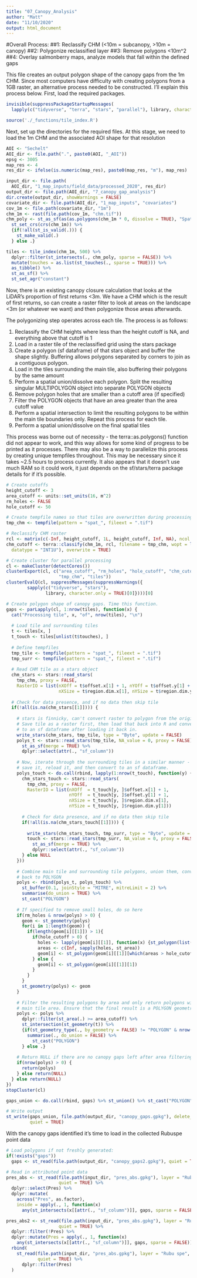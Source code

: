 ```yaml
---
title: "07_Canopy_Analysis"
author: "Matt"
date: "11/10/2020"
output: html_document
---
```


#Overall Process:
##1: Reclassify CHM (<10m = subcanopy, >10m = canopy)
##2: Polygonize reclassified layer
##3: Remove polygons <10m^2
##4: Overlay salmonberry maps, analyze models that fall within the defined gaps

This file creates an output polygon shape of the canopy gaps from the 1m CHM. Since most computers have difficulty with creating polygons from a 1GB raster, an alternative process needed to be constructed. I'll explain this process below. First, load the required packages.

```r

invisible(suppressPackageStartupMessages(
  lapply(c("tidyverse", "terra", "stars", "parallel"), library, character.only = TRUE)))

source('./_functions/tile_index.R')

```

Next, set up the directories for the required files. At this stage, we need to load the 1m CHM and the associated AOI shape for that resolution

```r

AOI <- "Sechelt"
AOI_dir <- file.path(".", paste0(AOI, "_AOI"))
epsg <- 3005
map_res <- 4
res_dir <- ifelse(is.numeric(map_res), paste0(map_res, "m"), map_res)

input_dir <- file.path(
  AOI_dir, "1_map_inputs/field_data/processed_2020", res_dir)
output_dir <- file.path(AOI_dir, "7_canopy_gap_analysis")
dir.create(output_dir, showWarnings = FALSE)
covariate_dir <- file.path(AOI_dir, "1_map_inputs", "covariates")
cov_1m <- file.path(covariate_dir, "1m")
chm_1m <- rast(file.path(cov_1m, "chm.tif"))
chm_poly <- st_as_sf(as(as.polygons(chm_1m * 0, dissolve = TRUE), "Spatial")) %>% 
  st_set_crs(crs(chm_1m)) %>% 
  {if(!all(st_is_valid(.))) {
    st_make_valid(.)
  } else .}

tiles <- tile_index(chm_1m, 500) %>% 
  dplyr::filter(st_intersects(., chm_poly, sparse = FALSE)) %>% 
  mutate(touches = as.list(st_touches(., sparse = TRUE))) %>% 
  as_tibble() %>% 
  st_as_sf() %>% 
  st_set_agr("constant")

```

Now, there is an existing canopy closure calculation that looks at the LiDAR's proportion of first returns <3m. We have a CHM which is the result of first returns, so can create a raster filter to look at areas on the landscape <3m (or whatever we want) and then polygonize those areas afterwards.

The polygonizing step operates across each tile. The process is as follows:

1. Reclassify the CHM heights where less than the height cutoff is NA, and everything above that cutoff is 1
2. Load in a raster tile of the reclassified grid using the stars package
3. Create a polygon (sf dataframe) of that stars object and buffer the shape slightly. Buffering allows polygons separated by corners to join as a contiguous polygon.
4. Load in the tiles surrounding the main tile, also buffering their polygons by the same amount
5. Perform a spatial union/dissolve each polygon. Split the resulting singular MULTIPOLYGON object into separate POLYGON objects
6. Remove polygon holes that are smaller than a cutoff area (if specified)
7. Filter the POLYGON objects that have an area greater than the area cutoff value
8. Perform a spatial intersection to limit the resulting polygons to be within the main tile boundaries only. Repeat this process for each tile.
9. Perform a spatial union/dissolve on the final spatial tiles

This process was borne out of necessity - the terra::as.polygons() function did not appear to work, and this way allows for some kind of progress to be printed as it processes. There may also be a way to parallelize this process by creating unique tempfiles throughout. This may be necessary since it takes ~2.5 hours to process currently. It also appears that it doesn't use much RAM so it could work, it just depends on the sf/stars/terra package details for if it's possible.

```r

# Create cutoffs
height_cutoff <- 3
area_cutoff <- units::set_units(16, m^2)
rm_holes <- FALSE
hole_cutoff <- 50

# Create tempfile names so that tiles are overwritten during processing
tmp_chm <- tempfile(pattern = "spat_", fileext = ".tif")

# Reclassify CHM raster
rcl <- matrix(c(-Inf, height_cutoff, 1L, height_cutoff, Inf, NA), ncol = 3, byrow = TRUE)
chm_cutoff <- terra::classify(chm_1m, rcl, filename = tmp_chm, wopt = list(
  datatype = "INT1U"), overwrite = TRUE)

# Create cluster for parallel processing
cl <- makeCluster(detectCores())
clusterExport(cl, c("area_cutoff", "rm_holes", "hole_cutoff", "chm_cutoff",
                    "tmp_chm", "tiles"))
clusterEvalQ(cl, suppressMessages(suppressWarnings({
        sapply(c("tidyverse", "stars"), 
               library, character.only = TRUE)[0]})))[0]

# Create polygon shape of canopy gaps. Time this function.
gaps <- parLapply(cl, 1:nrow(tiles), function(x) {
  cat("Processing tile", x, "of", nrow(tiles), "\n")
  
  # Load tile and surrounding tiles
  t <- tiles[x, ]
  t_touch <- tiles[unlist(t$touches), ]
  
  # Define tempfiles
  tmp_tile <- tempfile(pattern = "spat_", fileext = ".tif")
  tmp_surr <- tempfile(pattern = "spat_", fileext = ".tif")
  
  # Read CHM tile as a stars object
  chm_stars <- stars::read_stars(
    tmp_chm, proxy = FALSE, 
    RasterIO = list(nXOff = t$offset.x[1] + 1, nYOff = t$offset.y[1] + 1,
                    nXSize = t$region.dim.x[1], nYSize = t$region.dim.y[1]))
  
  # Check for data presence, and if no data then skip tile
  if(!all(is.na(chm_stars[[1]]))) {
    
    # stars is finnicky, can't convert raster to polygon from the original CHM.
    # Save tile as a raster first, then load that back into R and convert it
    # to an sf dataframe after loading it back in.
    write_stars(chm_stars, tmp_tile, type = "Byte", update = FALSE)
    polys_t <- stars::read_stars(tmp_tile, NA_value = 0, proxy = FALSE) %>% 
      st_as_sf(merge = TRUE) %>%
      dplyr::select(attr(., "sf_column"))
    
    # Now, iterate through the surrounding tiles in a similar manner - load tile,
    # save it, reload it, and then convert to an sf dataframe. 
    polys_touch <- do.call(rbind, lapply(1:nrow(t_touch), function(y) {
      chm_stars_touch <- stars::read_stars(
        tmp_chm, proxy = FALSE,
        RasterIO = list(nXOff  = t_touch[y, ]$offset.x[1] + 1,
                        nYOff  = t_touch[y, ]$offset.y[1] + 1,
                        nXSize = t_touch[y, ]$region.dim.x[1],
                        nYSize = t_touch[y, ]$region.dim.y[1]))
      
      # Check for data presence, and if no data then skip tile
      if(!all(is.na(chm_stars_touch[[1]]))) {
        
        write_stars(chm_stars_touch, tmp_surr, type = "Byte", update = FALSE)
        touch <- stars::read_stars(tmp_surr, NA_value = 0, proxy = FALSE) %>% 
          st_as_sf(merge = TRUE) %>%
          dplyr::select(attr(., "sf_column"))
      } else NULL
    }))
    
    # Combine main tile and surrounding tile polygons, union them, convert them 
    # back to POLYGON
    polys <- rbind(polys_t, polys_touch) %>%
      st_buffer(0.1, joinStyle = "MITRE", mitreLimit = 2) %>%
      summarise(do_union = TRUE) %>%
      st_cast("POLYGON")
    
    # If specified to remove small holes, do so here
    if(rm_holes & nrow(polys) > 0) {
      geom <- st_geometry(polys)
      for(i in 1:length(geom)) {
        if(length(geom[i][[1]]) > 1){
          if(hole_cutoff > 0) {
            holes <- lapply(geom[i][[1]], function(x) {st_polygon(list(x))})[-1]
            areas <- c(Inf, sapply(holes, st_area))
            geom[i] <- st_polygon(geom[i][[1]][which(areas > hole_cutoff)])
          } else {
            geom[i] <- st_polygon(geom[i][[1]][1])
          }
        }
      }
      st_geometry(polys) <- geom
    }
    
    # Filter the resulting polygons by area and only return polygons within the
    # main tile area. Ensure that the final result is a POLYGON geometry type
    polys <- polys %>%
      dplyr::filter(st_area(.) >= area_cutoff) %>% 
      st_intersection(st_geometry(t)) %>% 
      {if(st_geometry_type(., by_geometry = FALSE) != "POLYGON" & nrow(.) > 0) {
        summarise(., do_union = FALSE) %>% 
          st_cast("POLYGON")
      } else .}
      
    # Return NULL if there are no canopy gaps left after area filtering
    if(nrow(polys) > 0) {
      return(polys)
    } else return(NULL)
  } else return(NULL)
})
stopCluster(cl)

gaps_union <- do.call(rbind, gaps) %>% st_union() %>% st_cast("POLYGON")

# Write output
st_write(gaps_union, file.path(output_dir, "canopy_gaps.gpkg"), delete_layer = TRUE,
         quiet = TRUE)

```

With the canopy gaps identified it's time to load in the collected Rubuspe point data

```r

# Load polygons if not freshly generated:
if(!exists("gaps"))
  gaps <- st_read(file.path(output_dir, "canopy_gaps2.gpkg"), quiet = TRUE)

# Read in attributed point data
pres_abs <- st_read(file.path(input_dir, "pres_abs.gpkg"), layer = "Rubu spe",
                    quiet = TRUE) %>%
  dplyr::select(Pres) %>% 
  dplyr::mutate(
    across("Pres", as.factor),
    inside = apply(., 1, function(x) 
      any(st_intersects(x[[attr(., "sf_column")]], gaps, sparse = FALSE))))

pres_abs2 <- st_read(file.path(input_dir, "pres_abs.gpkg"), layer = "Rubu spe",
                    quiet = TRUE) %>% 
  dplyr::filter(!Pres) %>% 
  dplyr::mutate(Pres = apply(., 1, function(x) 
    any(st_intersects(x[[attr(., "sf_column")]], gaps, sparse = FALSE)))) %>% 
  rbind(
    st_read(file.path(input_dir, "pres_abs.gpkg"), layer = "Rubu spe",
            quiet = TRUE) %>% 
      dplyr::filter(Pres)
  )

```



